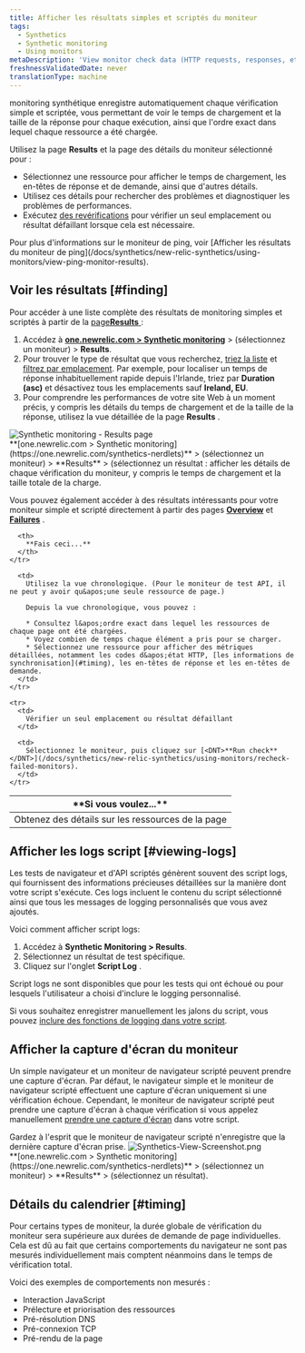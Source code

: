 ```yaml
---
title: Afficher les résultats simples et scriptés du moniteur
tags:
  - Synthetics
  - Synthetic monitoring
  - Using monitors
metaDescription: 'View monitor check data (HTTP requests, responses, etc.) with synthetics monitoring. For browser monitors, view waterfall details of resource load time.'
freshnessValidatedDate: never
translationType: machine
---
```


monitoring synthétique enregistre automatiquement chaque vérification simple et scriptée, vous permettant de voir le temps de chargement et la taille de la réponse pour chaque exécution, ainsi que l&apos;ordre exact dans lequel chaque ressource a été chargée.

Utilisez la page <DNT>**Results**</DNT> et la page des détails du moniteur sélectionné pour :

* Sélectionnez une ressource pour afficher le temps de chargement, les en-têtes de réponse et de demande, ainsi que d&apos;autres détails.
* Utilisez ces détails pour rechercher des problèmes et diagnostiquer les problèmes de performances.
* Exécutez [des revérifications](/docs/synthetics/new-relic-synthetics/using-monitors/recheck-failed-monitors) pour vérifier un seul emplacement ou résultat défaillant lorsque cela est nécessaire.

<Callout variant="tip">
  Pour plus d&apos;informations sur le moniteur de ping, voir [Afficher les résultats du moniteur de ping](/docs/synthetics/new-relic-synthetics/using-monitors/view-ping-monitor-results).
</Callout>

## Voir les résultats [#finding]

Pour accéder à une liste complète des résultats de monitoring simples et scriptés à partir de la [page<DNT>**Results**</DNT> ](/docs/synthetics/new-relic-synthetics/pages/synthetics-results-access-individual-monitor-runs):

1. Accédez à <DNT>**[one.newrelic.com &gt; Synthetic monitoring](https://one.newrelic.com/synthetics-nerdlets)**</DNT> &gt; (sélectionnez un moniteur) &gt; <DNT>**Results**</DNT>.
2. Pour trouver le type de résultat que vous recherchez, [triez la liste](/docs/synthetics/new-relic-synthetics/pages/synthetics-results-access-individual-monitor-runs#sort-list) et [filtrez par emplacement](/docs/synthetics/new-relic-synthetics/pages/synthetics-results-access-individual-monitor-runs#filter-location). Par exemple, pour localiser un temps de réponse inhabituellement rapide depuis l&apos;Irlande, triez par <DNT>**Duration (asc)**</DNT> et désactivez tous les emplacements sauf <DNT>**Ireland, EU**</DNT>.
3. Pour comprendre les performances de votre site Web à un moment précis, y compris les détails du temps de chargement et de la taille de la réponse, utilisez la vue détaillée de la page <DNT>**Results**</DNT> .

<img title="Synthetic monitoring - Results page" alt="Synthetic monitoring - Results page" src="/images/synthetic_screenshot-crop_ResultsPage.webp" />

<figcaption>
  <DNT>**[one.newrelic.com &gt; Synthetic monitoring](https://one.newrelic.com/synthetics-nerdlets)**</DNT> &gt; (sélectionnez un moniteur) &gt; <DNT>**Results**</DNT> &gt; (sélectionnez un résultat : afficher les détails de chaque vérification du moniteur, y compris le temps de chargement et la taille totale de la charge.
</figcaption>

Vous pouvez également accéder à des résultats intéressants pour votre moniteur simple et scripté directement à partir des pages [<DNT>**Overview**</DNT>](/docs/synthetics/new-relic-synthetics/pages/synthetics-overview-page-view-monitors-performance) et [<DNT>**Failures**</DNT>](/docs/synthetics/new-relic-synthetics/pages/synthetics-failures-troubleshoot-downtime) .

<table id="using">
  <thead>
    <tr>
      <th width={250}>
        **Si vous voulez...**
      </th>

      <th>
        **Fais ceci...**
      </th>
    </tr>
  </thead>

  <tbody>
    <tr>
      <td>
        Obtenez des détails sur les ressources de la page
      </td>

      <td>
        Utilisez la vue chronologique. (Pour le moniteur de test API, il ne peut y avoir qu&apos;une seule ressource de page.)

        Depuis la vue chronologique, vous pouvez :

        * Consultez l&apos;ordre exact dans lequel les ressources de chaque page ont été chargées.
        * Voyez combien de temps chaque élément a pris pour se charger.
        * Sélectionnez une ressource pour afficher des métriques détaillées, notamment les codes d&apos;état HTTP, [les informations de synchronisation](#timing), les en-têtes de réponse et les en-têtes de demande.
      </td>
    </tr>

    <tr>
      <td>
        Vérifier un seul emplacement ou résultat défaillant
      </td>

      <td>
        Sélectionnez le moniteur, puis cliquez sur [<DNT>**Run check**</DNT>](/docs/synthetics/new-relic-synthetics/using-monitors/recheck-failed-monitors).
      </td>
    </tr>
  </tbody>
</table>

## Afficher les logs script [#viewing-logs]

Les tests de navigateur et d&apos;API scriptés génèrent souvent des <DNT>script logs</DNT>, qui fournissent des informations précieuses détaillées sur la manière dont votre script s&apos;exécute. Ces logs incluent le contenu du script sélectionné ainsi que tous les messages de logging personnalisés que vous avez ajoutés.

Voici comment afficher <DNT>script logs</DNT>:

1. Accédez à <DNT>**Synthetic Monitoring &gt; Results**</DNT>.
2. Sélectionnez un résultat de test spécifique.
3. Cliquez sur l&apos;onglet <DNT>**Script Log**</DNT> .

<Callout variant="tip">
  <DNT>Script logs</DNT> ne sont disponibles que pour les tests qui ont échoué ou pour lesquels l&apos;utilisateur a choisi d&apos;inclure le logging personnalisé.
</Callout>

Si vous souhaitez enregistrer manuellement les jalons du script, vous pouvez [inclure des fonctions de logging dans votre script](/docs/synthetics/synthetic-monitoring/scripting-monitors/introduction-scripted-browser-monitors/#script-log-manual).

## Afficher la capture d&apos;écran du moniteur

Un simple navigateur et un moniteur de navigateur scripté peuvent prendre une capture d&apos;écran. Par défaut, le navigateur simple et le moniteur de navigateur scripté effectuent une capture d&apos;écran uniquement si une vérification échoue. Cependant, le moniteur de navigateur scripté peut prendre une capture d&apos;écran à chaque vérification si vous appelez manuellement [prendre une capture d&apos;écran](/docs/synthetics/synthetic-monitoring/scripting-monitors/synthetic-scripted-browser-reference-monitor-versions-chrome-100#webDriver-takeScreenshot) dans votre script.

<Callout variant="tip">
  Gardez à l&apos;esprit que le moniteur de navigateur scripté n&apos;enregistre que la dernière capture d&apos;écran prise.
</Callout>

<img title="Synthetics-View-Screenshot.png" alt="Synthetics-View-Screenshot.png" src="/images/synthetic_screenshot-crop_results-fail-page.webp" />

<figcaption>
  <DNT>**[one.newrelic.com &gt; Synthetic monitoring](https://one.newrelic.com/synthetics-nerdlets)**</DNT> &gt; (sélectionnez un moniteur) &gt; <DNT>**Results**</DNT> &gt; (sélectionnez un résultat).
</figcaption>

## Détails du calendrier [#timing]

Pour certains types de moniteur, la durée globale de vérification du moniteur sera supérieure aux durées de demande de page individuelles. Cela est dû au fait que certains comportements du navigateur ne sont pas mesurés individuellement mais comptent néanmoins dans le temps de vérification total.

Voici des exemples de comportements non mesurés :

* Interaction JavaScript
* Prélecture et priorisation des ressources
* Pré-résolution DNS
* Pré-connexion TCP
* Pré-rendu de la page